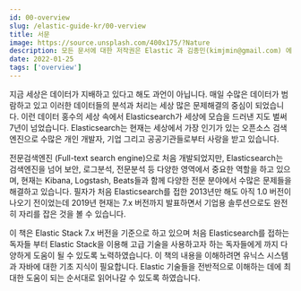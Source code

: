 ```yaml
---
id: 00-overview
slug: /elastic-guide-kr/00-verview
title: 서문
image: https://source.unsplash.com/400x175/?Nature
description: 모든 문서에 대한 저작권은 Elastic 과 김종민(kimjmin@gmail.com) 에게 있으며 허가되지 않은 무단 복제나 배포 및 출판을 금지합니다. 본 문서의 내용 및 포함된 자료를 인용하고자 하는 경우 출처를 명시하고 게재된 주소를 김종민(kimjmin@gmail.com)에게 알려주시기 바랍니다.
date: 2022-01-25
tags: ['overview']
---
```


지금 세상은 데이터가 지배하고 있다고 해도 과언이 아닙니다. 매일 수많은 데이터가 범람하고 있고 이러한 데이터들의 분석과 처리는 세상 많은 문제해결의 중심이 되었습니다. 이런 데이터 홍수의 세상 속에서 Elasticsearch가 세상에 모습을 드러낸 지도 벌써 7년이 넘었습니다. Elasticsearch는 현재는 세상에서 가장 인기가 있는 오픈소스 검색엔진으로 수많은 개인 개발자, 기업 그리고 공공기관들로부터 사랑을 받고 있습니다.

전문검색엔진 \(Full-text search engine\)으로 처음 개발되었지만, Elasticsearch는 검색엔진을 넘어 보안, 로그분석, 전문분석 등 다양한 영역에서 중요한 역할을 하고 있으며, 현재는 Kibana, Logstash, Beats들과 함께 다양한 전문 분야에서 수많은 문제들을 해결하고 있습니다. 필자가 처음 Elasticsearch를 접한 2013년만 해도 아직 1.0 버전이 나오기 전이었는데 2019년 현재는 7.x 버전까지 발표하면서 기업용 솔루션으로도 완전히 자리를 잡은 것을 볼 수 있습니다.

이 책은 Elastic Stack 7.x 버전을 기준으로 하고 있으며 처음 Elasticsearch를 접하는 독자들 부터 Elastic Stack을 이용해 고급 기술을 사용하고자 하는 독자들에게 까지 다양하게 도움이 될 수 있도록 노력하였습니다. 이 책의 내용을 이해하려면 유닉스 시스템과 자바에 대한 기초 지식이 필요합니다. Elastic 기술들을 전반적으로 이해하는 데에 최대한 도움이 되는 순서대로 읽어나갈 수 있도록 하였습니다.
